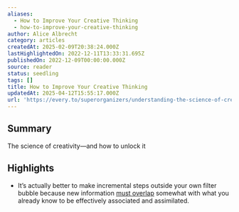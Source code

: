 ```yaml
---
aliases:
  - How to Improve Your Creative Thinking
  - how-to-improve-your-creative-thinking
author: Alice Albrecht
category: articles
createdAt: 2025-02-09T20:38:24.000Z
lastHighlightedOn: 2022-12-11T13:33:31.695Z
publishedOn: 2022-12-09T00:00:00.000Z
source: reader
status: seedling
tags: []
title: How to Improve Your Creative Thinking
updatedAt: 2025-04-12T15:55:17.000Z
url: 'https://every.to/superorganizers/understanding-the-science-of-creativity'
---
```

## Summary

The science of creativity—and how to unlock it

## Highlights

- It’s actually better to make incremental steps outside your own filter bubble because new information [must overlap](https://www.ncbi.nlm.nih.gov/pmc/articles/PMC6870350/) somewhat with what you already know to be effectively associated and assimilated.
